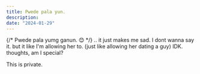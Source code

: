 ```yaml
---
title: Pwede pala yun.
description:
date: "2024-01-29"
---
```


{/* Pwede pala yumg ganun. 😊 */}
.. it just makes me sad. I dont wanna say it. but it like I'm allowing her to. (just like allowing her dating a guy)
IDK. thoughts, am I special?

This is private.
